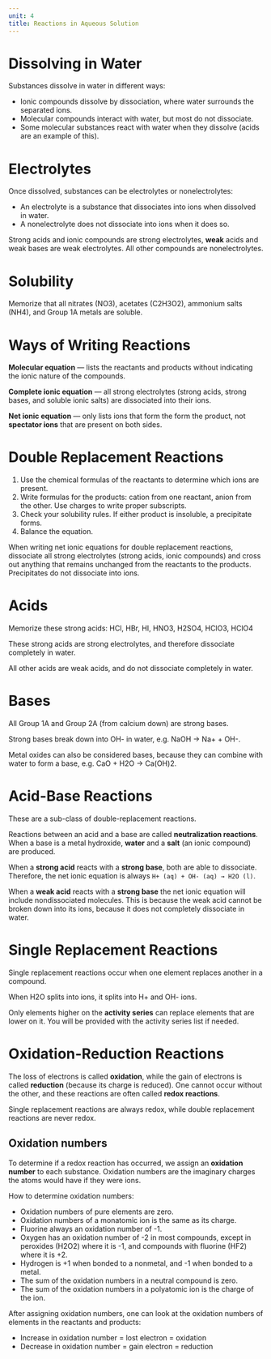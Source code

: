 ```yaml
---
unit: 4
title: Reactions in Aqueous Solution
---
```


# Dissolving in Water

Substances dissolve in water in different ways: 

- Ionic compounds dissolve by dissociation, where water surrounds the separated ions.
- Molecular compounds interact with water, but most do not dissociate.
- Some molecular substances react with water when they dissolve (acids are an example of this).

# Electrolytes

Once dissolved, substances can be electrolytes or nonelectrolytes: 

- An electrolyte is a substance that dissociates into ions when dissolved in water.
- A nonelectrolyte does not dissociate into ions when it does so.

Strong acids and ionic compounds are strong electrolytes, **weak** acids and weak bases are weak electrolytes. All other compounds are nonelectrolytes. 

# Solubility

Memorize that all nitrates (NO3), acetates (C2H3O2), ammonium salts (NH4), and Group 1A metals are soluble. 

# Ways of Writing Reactions

**Molecular equation** — lists the reactants and products without indicating the ionic nature of the compounds. 

**Complete ionic equation** — all strong electrolytes (strong acids, strong bases, and soluble ionic salts) are dissociated into their ions. 

**Net ionic equation** — only lists ions that form the form the product, not **spectator ions** that are present on both sides. 

# Double Replacement Reactions

1. Use the chemical formulas of the reactants to determine which ions are present. 
2. Write formulas for the products: cation from one reactant, anion from the other. Use charges to write proper subscripts. 
3. Check your solubility rules. If either product is insoluble, a precipitate forms. 
4. Balance the equation. 

When writing net ionic equations for double replacement reactions, dissociate all strong electrolytes (strong acids, ionic compounds) and cross out anything that remains unchanged from the reactants to the products. Precipitates do not dissociate into ions. 

# Acids

<Callout>
  Memorize these strong acids: HCl, HBr, HI, HNO3, H2SO4, HClO3, HClO4
</Callout>

These strong acids are strong electrolytes, and therefore dissociate completely in water. 

All other acids are weak acids, and do not dissociate completely in water. 

# Bases

All Group 1A and Group 2A (from calcium down) are strong bases. 

Strong bases break down into OH- in water, e.g. NaOH → Na+ + OH-. 

Metal oxides can also be considered bases, because they can combine with water to form a base, e.g. CaO + H2O → Ca(OH)2. 

# Acid-Base Reactions

These are a sub-class of double-replacement reactions. 

Reactions between an acid and a base are called **neutralization reactions**. When a base is a metal hydroxide, **water** and a **salt** (an ionic compound) are produced. 

When a **strong acid** reacts with a **strong base**, both are able to dissociate. Therefore, the net ionic equation is always `H+ (aq) + OH- (aq) → H2O (l)`.

When a **weak acid** reacts with a **strong base** the net ionic equation will include nondissociated molecules. This is because the weak acid cannot be broken down into its ions, because it does not completely dissociate in water. 

# Single Replacement Reactions

Single replacement reactions occur when one element replaces another in a compound. 

<Callout>
  When H2O splits into ions, it splits into H+ and OH- ions.
</Callout>

Only elements higher on the **activity series** can replace elements that are lower on it. You will be provided with the activity series list if needed. 

# Oxidation-Reduction Reactions

The loss of electrons is called **oxidation**, while the gain of electrons is called **reduction** (because its charge is reduced). One cannot occur without the other, and these reactions are often called **redox reactions**. 

<Callout>
  Single replacement reactions are always redox, while double replacement reactions are never redox.
</Callout>

## Oxidation numbers

To determine if a redox reaction has occurred, we assign an **oxidation number** to each substance. Oxidation numbers are the imaginary charges the atoms would have if they were ions. 

How to determine oxidation numbers: 

- Oxidation numbers of pure elements are zero.
- Oxidation numbers of a monatomic ion is the same as its charge.
- Fluorine always an oxidation number of -1.
- Oxygen has an oxidation number of -2 in most compounds, except in peroxides (H2O2) where it is -1, and compounds with fluorine (HF2) where it is +2.
- Hydrogen is +1 when bonded to a nonmetal, and -1 when bonded to a metal.
- The sum of the oxidation numbers in a neutral compound is zero.
- The sum of the oxidation numbers in a polyatomic ion is the charge of the ion.

After assigning oxidation numbers, one can look at the oxidation numbers of elements in the reactants and products: 

- Increase in oxidation number = lost electron = oxidation
- Decrease in oxidation number = gain electron = reduction